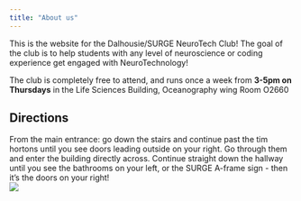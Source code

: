 ```yaml
---
title: "About us"
---
```


This is the website for the Dalhousie/SURGE NeuroTech Club! The goal of the club is to help students with any level of neuroscience or coding experience get engaged with NeuroTechnology! <br>

The club is completely free to attend, and runs once a week from **3-5pm on Thursdays** in the Life Sciences Building, Oceanography wing Room O2660 <br>


## Directions {#directions}

From the main entrance: go down the stairs and continue past the tim hortons until you see doors leading outside on your right. Go through them and enter the building directly across. Continue straight down the hallway until you see the bathrooms on your left, or the SURGE A-frame sign - then it's the doors on your right! 
<br>
![](/images/maps_location1.PNG)
